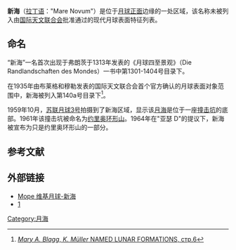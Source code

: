 {{lunar crater data|
 image=|260px|
 caption= |
 latitude=25.7|
 N_or_S=N|
 longitude=90.0|
 E_or_W=E|
 diameter= |
 depth= |
 eponym=}}
'''新海'''（[[拉丁语|拉丁语]]："Mare Novum"）是位于[[月球正面|月球正面]]边缘的一处区域，该名称未被列入由[[国际天文联合会|国际天文联合会]]批准通过的现代月球表面特征列表。

==命名==
“新海”一名首次出现于弗朗茨于1313年发表的《月球四至景观》（Die Randlandschaften des Mondes）一书中第1301-1404号目录下。

在1935年由布莱格和穆勒发表的国际天文联合会首个官方确认的月球表面对象范围中，新海被列入第140a号目录下<ref>[http://www.dli.ernet.in/data/upload/0013/592/PTIFF/00000018.tif ''Mary A. Blagg'', ''K. Müller'' NAMED LUNAR FORMATIONS, стр.6]{{dead link|date=2017年12月 |bot=InternetArchiveBot |fix-attempted=yes }}</ref>。

1959年10月，[[苏联|苏联]][[月球3号|月球3号]]拍摄到了新海区域，显示该[[月海|月海]]是位于一座[[撞击坑|撞击坑]]的底部。1961年该撞击坑被命名为[[约里奥环形山|约里奥环形山]]。1964年在"亚瑟 D"的提议下，新海被宣布为只是约里奥环形山的一部分。

==参考文献==
{{Reflist}}

==外部链接==
* [http://the-moon.wikispaces.com/Mare+Novum Море 维基月球-新海] {{Wayback|url=http://the-moon.wikispaces.com/Mare+Novum |date=20180531114139 }}
* [https://web.archive.org/web/20071117040249/http://www.diccionariosdigitales.net/GLOSARIOS%20y%20VOCABULARIOS/Astronomia-10-NOMENCLATURA%20LUNAR-NNN-ZZZ.htm]

{{月海}}

[[Category:月海|Category:月海]]